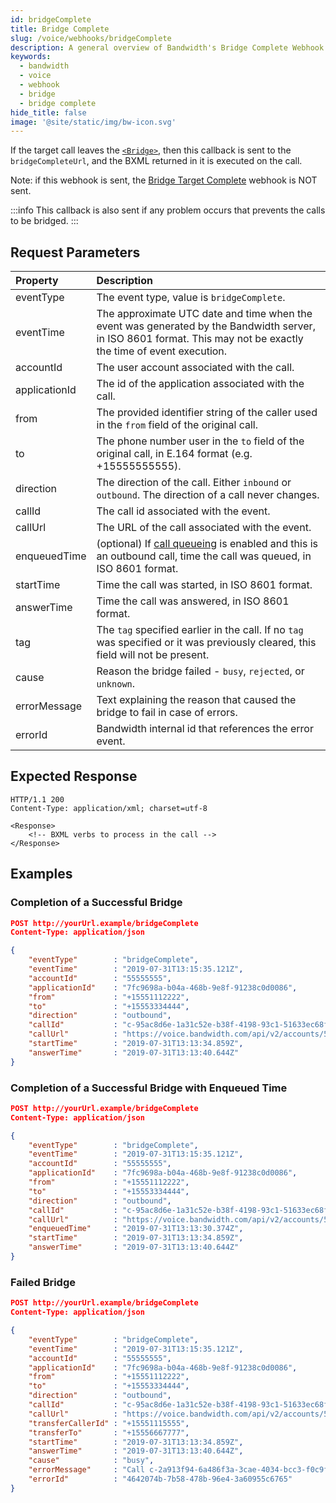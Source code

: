 ---
id: bridgeComplete
title: Bridge Complete
slug: /voice/webhooks/bridgeComplete
description: A general overview of Bandwidth's Bridge Complete Webhook
keywords:
  - bandwidth
  - voice
  - webhook
  - bridge
  - bridge complete
hide_title: false
image: '@site/static/img/bw-icon.svg'
---


If the target call leaves the [`<Bridge>`](/docs/voice/bxml/bridge), then this callback is sent to the `bridgeCompleteUrl`, and the BXML returned in it is executed on the call.

Note: if this webhook is sent, the [Bridge Target Complete](/docs/voice/webhooks/bridgeTargetComplete) webhook is NOT sent.

:::info
This callback is also sent if any problem occurs that prevents the calls to be bridged.
:::

## Request Parameters

| Property         | Description |
|:-----------------|:------------|
| eventType        | The event type, value is `bridgeComplete`. |
| eventTime        | The approximate UTC date and time when the event was generated by the Bandwidth server, in ISO 8601 format. This may not be exactly the time of event execution. |
| accountId        | The user account associated with the call. |
| applicationId    | The id of the application associated with the call. |
| from             | The provided identifier string of the caller used in the `from` field of the original call. |
| to               | The phone number user in the `to` field of the original call, in E.164 format (e.g. +15555555555). |
| direction        | The direction of the call. Either `inbound` or `outbound`. The direction of a call never changes. |
| callId           | The call id associated with the event. |
| callUrl          | The URL of the call associated with the event. |
| enqueuedTime     | (optional) If [call queueing](/apis/voice#operation/createCall) is enabled and this is an outbound call, time the call was queued, in ISO 8601 format. |
| startTime        | Time the call was started, in ISO 8601 format. |
| answerTime 	   | Time the call was answered, in ISO 8601 format. |
| tag              | The `tag` specified earlier in the call. If no `tag` was specified or it was previously cleared, this field will not be present. |
| cause            | Reason the bridge failed - `busy`, `rejected`, or `unknown`. |
| errorMessage     | Text explaining the reason that caused the bridge to fail in case of errors. |
| errorId          | Bandwidth internal id that references the error event. |

## Expected Response

```http
HTTP/1.1 200
Content-Type: application/xml; charset=utf-8

<Response>
    <!-- BXML verbs to process in the call -->
</Response>
```

## Examples

### Completion of a Successful Bridge

```json
POST http://yourUrl.example/bridgeComplete
Content-Type: application/json

{
	"eventType"        : "bridgeComplete",
	"eventTime"        : "2019-07-31T13:15:35.121Z",
	"accountId"        : "55555555",
	"applicationId"    : "7fc9698a-b04a-468b-9e8f-91238c0d0086",
	"from"             : "+15551112222",
	"to"               : "+15553334444",
	"direction"        : "outbound",
	"callId"           : "c-95ac8d6e-1a31c52e-b38f-4198-93c1-51633ec68f8d",
	"callUrl"          : "https://voice.bandwidth.com/api/v2/accounts/55555555/calls/c-95ac8d6e-1a31c52e-b38f-4198-93c1-51633ec68f8d",
	"startTime"        : "2019-07-31T13:13:34.859Z",
	"answerTime"       : "2019-07-31T13:13:40.644Z"
}
```

### Completion of a Successful Bridge with Enqueued Time

```json
POST http://yourUrl.example/bridgeComplete
Content-Type: application/json

{
	"eventType"        : "bridgeComplete",
	"eventTime"        : "2019-07-31T13:15:35.121Z",
	"accountId"        : "55555555",
	"applicationId"    : "7fc9698a-b04a-468b-9e8f-91238c0d0086",
	"from"             : "+15551112222",
	"to"               : "+15553334444",
	"direction"        : "outbound",
	"callId"           : "c-95ac8d6e-1a31c52e-b38f-4198-93c1-51633ec68f8d",
	"callUrl"          : "https://voice.bandwidth.com/api/v2/accounts/55555555/calls/c-95ac8d6e-1a31c52e-b38f-4198-93c1-51633ec68f8d",
	"enqueuedTime"     : "2019-07-31T13:13:30.374Z",
	"startTime"        : "2019-07-31T13:13:34.859Z",
	"answerTime"       : "2019-07-31T13:13:40.644Z"
}
```

### Failed Bridge

```json
POST http://yourUrl.example/bridgeComplete
Content-Type: application/json

{
	"eventType"        : "bridgeComplete",
	"eventTime"        : "2019-07-31T13:15:35.121Z",
	"accountId"        : "55555555",
	"applicationId"    : "7fc9698a-b04a-468b-9e8f-91238c0d0086",
	"from"             : "+15551112222",
	"to"               : "+15553334444",
	"direction"        : "outbound",
	"callId"           : "c-95ac8d6e-1a31c52e-b38f-4198-93c1-51633ec68f8d",
	"callUrl"          : "https://voice.bandwidth.com/api/v2/accounts/55555555/calls/c-95ac8d6e-1a31c52e-b38f-4198-93c1-51633ec68f8d",
	"transferCallerId" : "+15551115555",
	"transferTo"       : "+15556667777",
	"startTime"        : "2019-07-31T13:13:34.859Z",
	"answerTime"       : "2019-07-31T13:13:40.644Z",
	"cause"            : "busy",
	"errorMessage"     : "Call c-2a913f94-6a486f3a-3cae-4034-bcc3-f0c9fa77ca2f is already bridged with another call",
	"errorId"          : "4642074b-7b58-478b-96e4-3a60955c6765"
}
```
